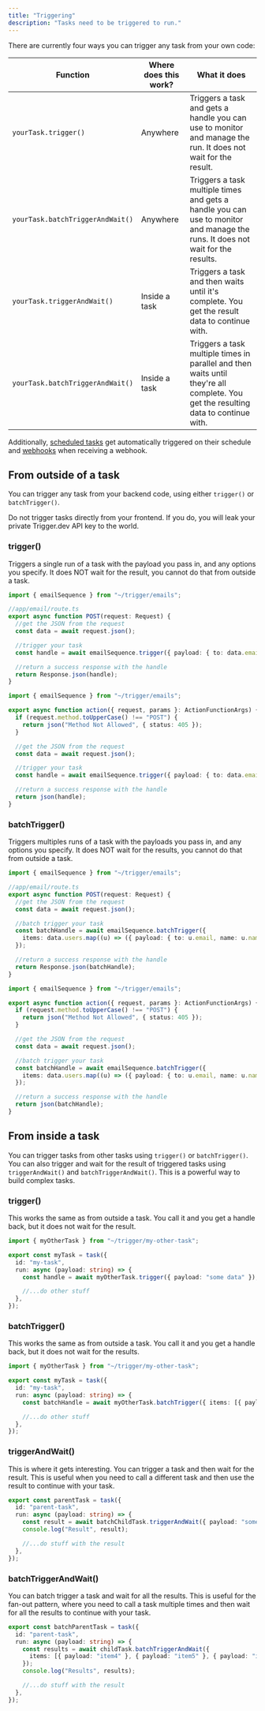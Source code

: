 ```yaml
---
title: "Triggering"
description: "Tasks need to be triggered to run."
---
```


There are currently four ways you can trigger any task from your own code:

| Function                         | Where does this work? | What it does                                                                                                                       |
| -------------------------------- | --------------------- | ---------------------------------------------------------------------------------------------------------------------------------- |
| `yourTask.trigger()`             | Anywhere              | Triggers a task and gets a handle you can use to monitor and manage the run. It does not wait for the result.                      |
| `yourTask.batchTriggerAndWait()` | Anywhere              | Triggers a task multiple times and gets a handle you can use to monitor and manage the runs. It does not wait for the results.     |
| `yourTask.triggerAndWait()`      | Inside a task         | Triggers a task and then waits until it's complete. You get the result data to continue with.                                      |
| `yourTask.batchTriggerAndWait()` | Inside a task         | Triggers a task multiple times in parallel and then waits until they're all complete. You get the resulting data to continue with. |

Additionally, [scheduled tasks](/v3/tasks-scheduled) get automatically triggered on their schedule and [webhooks](/v3/tasks-webhooks) when receiving a webhook.

## From outside of a task

You can trigger any task from your backend code, using either `trigger()` or `batchTrigger()`.

<Note>
  Do not trigger tasks directly from your frontend. If you do, you will leak your private
  Trigger.dev API key to the world.
</Note>

### trigger()

Triggers a single run of a task with the payload you pass in, and any options you specify. It does NOT wait for the result, you cannot do that from outside a task.

<CodeGroup>

```ts Next.js API route
import { emailSequence } from "~/trigger/emails";

//app/email/route.ts
export async function POST(request: Request) {
  //get the JSON from the request
  const data = await request.json();

  //trigger your task
  const handle = await emailSequence.trigger({ payload: { to: data.email, name: data.name } });

  //return a success response with the handle
  return Response.json(handle);
}
```

```ts Remix
import { emailSequence } from "~/trigger/emails";

export async function action({ request, params }: ActionFunctionArgs) {
  if (request.method.toUpperCase() !== "POST") {
    return json("Method Not Allowed", { status: 405 });
  }

  //get the JSON from the request
  const data = await request.json();

  //trigger your task
  const handle = await emailSequence.trigger({ payload: { to: data.email, name: data.name } });

  //return a success response with the handle
  return json(handle);
}
```

</CodeGroup>

### batchTrigger()

Triggers multiples runs of a task with the payloads you pass in, and any options you specify. It does NOT wait for the results, you cannot do that from outside a task.

<CodeGroup>

```ts Next.js API route
import { emailSequence } from "~/trigger/emails";

//app/email/route.ts
export async function POST(request: Request) {
  //get the JSON from the request
  const data = await request.json();

  //batch trigger your task
  const batchHandle = await emailSequence.batchTrigger({
    items: data.users.map((u) => ({ payload: { to: u.email, name: u.name } })),
  });

  //return a success response with the handle
  return Response.json(batchHandle);
}
```

```ts Remix
import { emailSequence } from "~/trigger/emails";

export async function action({ request, params }: ActionFunctionArgs) {
  if (request.method.toUpperCase() !== "POST") {
    return json("Method Not Allowed", { status: 405 });
  }

  //get the JSON from the request
  const data = await request.json();

  //batch trigger your task
  const batchHandle = await emailSequence.batchTrigger({
    items: data.users.map((u) => ({ payload: { to: u.email, name: u.name } })),
  });

  //return a success response with the handle
  return json(batchHandle);
}
```

</CodeGroup>

## From inside a task

You can trigger tasks from other tasks using `trigger()` or `batchTrigger()`. You can also trigger and wait for the result of triggered tasks using `triggerAndWait()` and `batchTriggerAndWait()`. This is a powerful way to build complex tasks.

### trigger()

This works the same as from outside a task. You call it and you get a handle back, but it does not wait for the result.

```ts /trigger/my-task.ts
import { myOtherTask } from "~/trigger/my-other-task";

export const myTask = task({
  id: "my-task",
  run: async (payload: string) => {
    const handle = await myOtherTask.trigger({ payload: "some data" });

    //...do other stuff
  },
});
```

### batchTrigger()

This works the same as from outside a task. You call it and you get a handle back, but it does not wait for the results.

```ts /trigger/my-task.ts
import { myOtherTask } from "~/trigger/my-other-task";

export const myTask = task({
  id: "my-task",
  run: async (payload: string) => {
    const batchHandle = await myOtherTask.batchTrigger({ items: [{ payload: "some data" }] });

    //...do other stuff
  },
});
```

### triggerAndWait()

This is where it gets interesting. You can trigger a task and then wait for the result. This is useful when you need to call a different task and then use the result to continue with your task.

```ts /trigger/parent.ts
export const parentTask = task({
  id: "parent-task",
  run: async (payload: string) => {
    const result = await batchChildTask.triggerAndWait({ payload: "some-data" });
    console.log("Result", result);

    //...do stuff with the result
  },
});
```

### batchTriggerAndWait()

You can batch trigger a task and wait for all the results. This is useful for the fan-out pattern, where you need to call a task multiple times and then wait for all the results to continue with your task.

```ts /trigger/nested.ts
export const batchParentTask = task({
  id: "parent-task",
  run: async (payload: string) => {
    const results = await childTask.batchTriggerAndWait({
      items: [{ payload: "item4" }, { payload: "item5" }, { payload: "item6" }],
    });
    console.log("Results", results);

    //...do stuff with the result
  },
});
```
